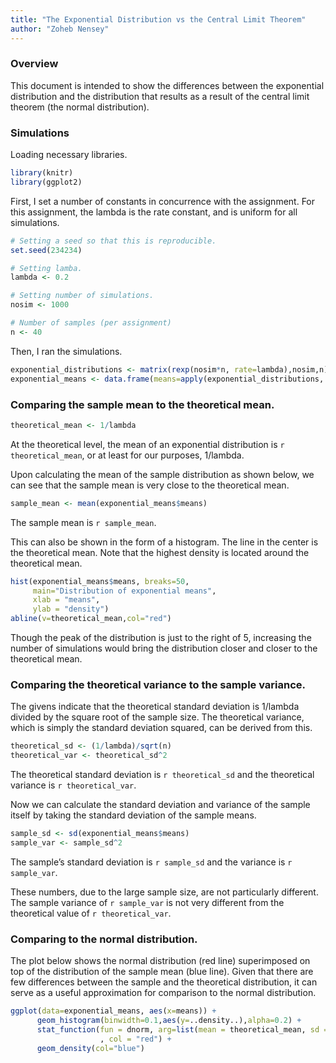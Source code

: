 ```yaml
---
title: "The Exponential Distribution vs the Central Limit Theorem"
author: "Zoheb Nensey"
---
```


### Overview
This document is intended to show the differences between the exponential distribution and the distribution that results as a result of the central limit theorem (the normal distribution). 

### Simulations
Loading necessary libraries. 
```r
library(knitr)
library(ggplot2)
```

First, I set a number of constants in concurrence with the assignment. For this assignment, the lambda is the rate constant, and is uniform for all simulations. 

```r
# Setting a seed so that this is reproducible. 
set.seed(234234)

# Setting lamba.
lambda <- 0.2

# Setting number of simulations.
nosim <- 1000

# Number of samples (per assignment)
n <- 40
```

Then, I ran the simulations. 
```r
exponential_distributions <- matrix(rexp(nosim*n, rate=lambda),nosim,n)
exponential_means <- data.frame(means=apply(exponential_distributions, 1, mean))
```
### Comparing the sample mean to the theoretical mean. 
```r
theoretical_mean <- 1/lambda
```
At the theoretical level, the mean of an exponential distribution is `r theoretical_mean`, or at least for our purposes, 1/lambda. 

Upon calculating the mean of the sample distribution as shown below, we can see that the sample mean is very close to the theoretical mean. 
```r
sample_mean <- mean(exponential_means$means)
```
The sample mean is `r sample_mean`. 

This can also be shown in the form of a histogram. The line in the center is the theoretical mean. Note that the highest density is located around the theoretical mean.

```r
hist(exponential_means$means, breaks=50,
     main="Distribution of exponential means",
     xlab = "means",
     ylab = "density")
abline(v=theoretical_mean,col="red")
```

Though the peak of the distribution is just to the right of 5, increasing the number of simulations would bring the distribution closer and closer to the theoretical mean.

### Comparing the theoretical variance to the sample variance.
The givens indicate that the theoretical standard deviation is 1/lambda divided by the square root of the sample size. The theoretical variance, which is simply the standard deviation squared, can be derived from this.

```r
theoretical_sd <- (1/lambda)/sqrt(n)
theoretical_var <- theoretical_sd^2
```

The theoretical standard deviation is `r theoretical_sd` and the theoretical variance is `r theoretical_var`.

Now we can calculate the standard deviation and variance of the sample itself by taking the standard deviation of the sample means.
```r
sample_sd <- sd(exponential_means$means)
sample_var <- sample_sd^2
```
The sample's standard deviation is `r sample_sd` and the variance is `r sample_var`. 

These numbers, due to the large sample size, are not particularly different. The sample variance of `r sample_var` is not very different from the theoretical value of `r theoretical_var`.

### Comparing to the normal distribution.
The plot below shows the normal distribution (red line) superimposed on top of the distribution of the sample mean (blue line). Given that there are few differences between the sample and the theoretical distribution, it can serve as a useful approximation for comparison to the normal distribution.
```r
ggplot(data=exponential_means, aes(x=means)) + 
      geom_histogram(binwidth=0.1,aes(y=..density..),alpha=0.2) +
      stat_function(fun = dnorm, arg=list(mean = theoretical_mean, sd = theoretical_sd)
                    , col = "red") +
      geom_density(col="blue")
```